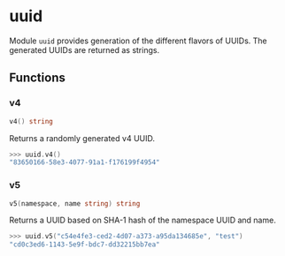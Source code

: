 # uuid

Module `uuid` provides generation of the different flavors of UUIDs. The
generated UUIDs are returned as strings.

## Functions

### v4

```go filename="Function signature"
v4() string
```

Returns a randomly generated v4 UUID.

```go filename="Example"
>>> uuid.v4()
"83650166-58e3-4077-91a1-f176199f4954"
```

### v5

```go filename="Function signature"
v5(namespace, name string) string
```

Returns a UUID based on SHA-1 hash of the namespace UUID and name.

```go filename="Example"
>>> uuid.v5("c54e4fe3-ced2-4d07-a373-a95da134685e", "test")
"cd0c3ed6-1143-5e9f-bdc7-dd32215bb7ea"
```
